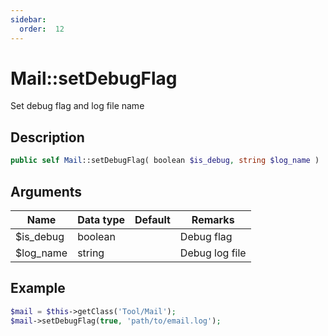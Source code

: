 ```yaml
---
sidebar:
  order:  12
---
```


# Mail::setDebugFlag

Set debug flag and log file name

## Description

```php
public self Mail::setDebugFlag( boolean $is_debug, string $log_name )
```

## Arguments

| Name      | Data type | Default | Remarks        |
| --------- | --------- | ------- | -------------- |
| $is_debug | boolean   |         | Debug flag     |
| $log_name | string    |         | Debug log file |

## Example

```php title="Controller"
$mail = $this->getClass('Tool/Mail');
$mail->setDebugFlag(true, 'path/to/email.log');
```
